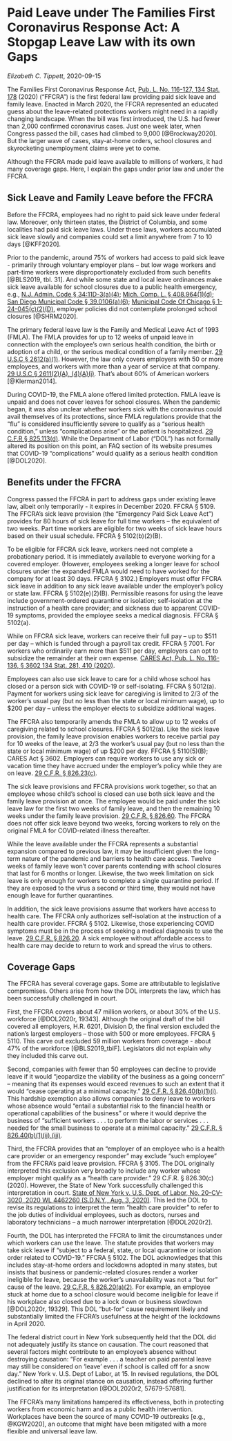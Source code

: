 # Paid Leave under The Families First Coronavirus Response Act: A Stopgap Leave Law with its own Gaps

_Elizabeth C. Tippett_, 2020-09-15

The Families First Coronavirus Response Act, [Pub. L. No. 116-127, 134 Stat. 178](https://www.govinfo.gov/content/pkg/PLAW-116publ127/uslm/PLAW-116publ127.xml) (2020) ("FFCRA") is the first federal law providing paid sick leave and family leave.  Enacted in March 2020, the FFCRA represented an educated guess about the leave-related protections workers might need in a rapidly changing landscape. When the bill was first introduced, the U.S. had fewer than 2,000 confirmed coronavirus cases. Just one week later, when Congress passed the bill, cases had climbed to 9,000 [@Brockway2020]. But the larger wave of cases, stay-at-home orders, school closures and skyrocketing unemployment claims were yet to come.

Although the FFCRA made paid leave available to millions of workers, it had many coverage gaps. Here, I explain the gaps under prior law and under the FFCRA.

## Sick Leave and Family Leave before the FFCRA

Before the FFCRA, employees had no right to paid sick leave under federal law.  Moreover, only thirteen states, the District of Columbia, and some localities had paid sick leave laws. Under these laws, workers accumulated sick leave slowly and companies could set a limit anywhere from 7 to 10 days [@KFF2020].

Prior to the pandemic, around 75% of workers had access to paid sick leave - primarily through voluntary employer plans – but low wage workers and part-time workers were disproportionately excluded from such benefits [@BLS2019, tbl. 31]. And while some state and local leave ordinances make sick leave available for school closures due to a public health emergency, e.g., [N.J. Admin. Code § 34:11D-3(a)(4)](https://nj.gov/labor/wagehour/lawregs/nj_state_wage_and_hour_laws_and_regulations.html#11D3); [Mich. Comp. L. § 408.964(1)(d)]( https://www.legislature.mi.gov/(S(5ef2hasxpmojpxjmdaztaamo))/printDocument.aspx?objectName=mcl-408-964&version=txt); [San Diego Municipal Code § 39.0106(a)(6)]( http://docs.sandiego.gov/municode/MuniCodeChapter03/Ch03Art09Division01.pdf); [Municipal Code Of Chicago § 1-24-045(c)(2)(D)]( https://codelibrary.amlegal.com/codes/chicago/latest/chicago_il/0-0-0-2439623), employer policies did not contemplate prolonged school closures [@SHRM2020].

The primary federal leave law is the Family and Medical Leave Act of 1993 (FMLA). The FMLA provides for up to 12 weeks of unpaid leave in connection with the employee's own serious health condition, the birth or adoption of a child, or the serious medical condition of a family member. [29 U.S.C § 2612(a)(1)](https://www.govinfo.gov/content/pkg/USCODE-2018-title29/html/USCODE-2018-title29-chap28-subchapI-sec2612.htm).  However, the law only covers employers with 50 or more employees, and workers with more than a year of service at that company. [29 U.S.C § 2611(2)(A), (4)(A)(i)](https://www.govinfo.gov/content/pkg/USCODE-2018-title29/html/USCODE-2018-title29-chap28-subchapI-sec2611.htm).  That's about 60% of American workers [@Klerman2014].

During COVID-19, the FMLA alone offered limited protection. FMLA leave is unpaid and does not cover leaves for school closures.  When the pandemic began, it was also unclear whether workers sick with the coronavirus could avail themselves of its protections, since FMLA regulations provide that the "flu" is considered insufficiently severe to qualify as a "serious health condition," unless "complications arise" or the patient is hospitalized. [29 C.F.R § 825.113(d)](https://www.ecfr.gov/cgi-bin/text-idx?SID=1035c4294d6968b002f8cc837ff5ab78&mc=true&node=se29.3.825_1113&rgn=div8). While the Department of Labor ("DOL") has not formally altered its position on this point, an FAQ section of its website presumes that COVID-19 "complications" would qualify as a serious health condition [@DOL2020].

## Benefits under the FFCRA

Congress passed the FFCRA in part to address gaps under existing leave law, albeit only temporarily - it expires in December 2020. FFCRA § 5109. The FFCRA's sick leave provision (the "Emergency Paid Sick Leave Act") provides for 80 hours of sick leave for full time workers -- the equivalent of two weeks.  Part time workers are eligible for two weeks of sick leave hours based on their usual schedule. FFCRA § 5102(b)(2)(B).

To be eligible for FFCRA sick leave, workers need not complete a probationary period.  It is immediately available to everyone working for a covered employer. (However, employees seeking a longer leave for school closures under the expanded FMLA would need to have worked for the company for at least 30 days. FFCRA § 3102.)  Employers must offer FFCRA sick leave in addition to any sick leave available under the employer's policy or state law. FFCRA § 5102(e)(2)(B).  Permissible reasons for using the leave include government-ordered quarantine or isolation; self-isolation at the instruction of a health care provider; and sickness due to apparent COVID-19 symptoms, provided the employee seeks a medical diagnosis. FFCRA § 5102(a).

While on FFCRA sick leave, workers can receive their full pay -- up to $511 per day -- which is funded through a payroll tax credit. FFCRA § 7001.  For workers who ordinarily earn more than \$511 per day, employers can opt to subsidize the remainder at their own expense. [CARES Act, Pub. L. No. 116-136, § 3602 134 Stat. 281, 410 (2020)](https://www.govinfo.gov/content/pkg/PLAW-116publ136/uslm/PLAW-116publ136.xml).  

Employees can also use sick leave to care for a child whose school has closed or a person sick with COVID-19 or self-isolating. FFCRA § 5012(a).  Payment for workers using sick leave for caregiving is limited to 2/3 of the worker's usual pay (but no less than the state or local minimum wage), up to $200 per day -- unless the employer elects to subsidize additional wages.

The FFCRA also temporarily amends the FMLA to allow up to 12 weeks of caregiving related to school closures. FFCRA § 5012(a).  Like the sick leave provision, the family leave provision enables workers to receive partial pay for 10 weeks of the leave, at 2/3 the worker's usual pay (but no less than the state or local minimum wage) of up $200 per day. FFCRA § 5110(5)(B); CARES Act § 3602.  Employers can require workers to use any sick or vacation time they have accrued under the employer's policy while they are on leave. [29 C.F.R. § 826.23(c)](https://www.ecfr.gov/cgi-bin/text-idx?SID=1035c4294d6968b002f8cc837ff5ab78&mc=true&node=se29.3.826_123&rgn=div8).

The sick leave provisions and FFCRA provisions work together, so that an employee whose child's school is closed can use both sick leave and the family leave provision at once. The employee would be paid under the sick leave law for the first two weeks of family leave, and then the remaining 10 weeks under the family leave provision. [29 C.F.R. § 826.60](https://www.ecfr.gov/cgi-bin/retrieveECFR?gp=&SID=1035c4294d6968b002f8cc837ff5ab78&mc=true&n=pt29.3.826&r=PART&ty=HTML#se29.3.826_160). The FFCRA does not offer sick leave beyond two weeks, forcing workers to rely on the original FMLA for COVID-related illness thereafter.

While the leave available under the FFCRA represents a substantial expansion compared to previous law, it may be insufficient given the long-term nature of the pandemic and  barriers to health care access.  Twelve weeks of family leave won’t cover parents contending with school closures that last for 6 months or longer.  Likewise, the two week limitation on sick leave is only enough for workers to complete a single quarantine period.  If they are exposed to the virus a second or third time, they would not have enough leave for further quarantines.

In addition, the sick leave provisions assume that workers have access to health care.  The FFCRA only authorizes self-isolation at the instruction of a health care provider.  FFCRA § 5102. Likewise, those experiencing COVID symptoms must be in the process of seeking a medical diagnosis to use the leave.  [29 C.F.R. § 826.20](https://www.ecfr.gov/cgi-bin/retrieveECFR?gp=&SID=1035c4294d6968b002f8cc837ff5ab78&mc=true&n=pt29.3.826&r=PART&ty=HTML#se29.3.826_160).  A sick employee without affordable access to health care may decide to return to work and spread the virus to others.

## Coverage Gaps

The FFCRA has several coverage gaps.  Some are attributable to legislative compromises. Others arise from how the DOL interprets the law, which has been successfully challenged in court.

First, the FFCRA covers about 47 million workers, or about 30% of the U.S. workforce [@DOL2020r, 19343].  Although the original draft of the bill covered all employers, H.R. 6201, Division D, the final version excluded the nation's largest employers -- those with 500 or more employees. FFCRA § 5110. This carve out excluded 59 million workers from coverage - about 47% of the workforce [@BLS2019_tblF]. Legislators did not explain why they included this carve out.

Second, companies with fewer than 50 employees can decline to provide leave if it would "jeopardize the viability of the business as a going concern" -- meaning that its expenses would exceed revenues to such an extent that it would "cease operating at a minimal capacity." [29 C.F.R. § 826.40(b)(1)(i)](https://www.ecfr.gov/cgi-bin/retrieveECFR?gp=&SID=1035c4294d6968b002f8cc837ff5ab78&mc=true&n=pt29.3.826&r=PART&ty=HTML#se29.3.826_140).  This hardship exemption also allows companies to deny leave to workers whose absence would "entail a substantial risk to the financial health or operational capabilities of the business" or where it would deprive the business of "sufficient workers . . . to perform the labor or services . . . needed for the small business to operate at a minimal capacity." [29 C.F.R. § 826.40(b)(1)(ii),(iii)](https://www.ecfr.gov/cgi-bin/retrieveECFR?gp=&SID=1035c4294d6968b002f8cc837ff5ab78&mc=true&n=pt29.3.826&r=PART&ty=HTML#se29.3.826_140).

Third, the FFCRA provides that an "employer of an employee who is a health care provider or an emergency responder" may exclude "such employee" from the FFCRA's paid leave provision. FFCRA § 3105. The DOL originally interpreted this exclusion very broadly to include any worker whose employer might qualify as a "health care provider." 29 C.F.R. § 826.30(c) (2020). However, the State of New York successfully challenged this interpretation in court. [State of New York v. U.S. Dept. of Labor, No. 20-CV-3020, 2020 WL 4462260 (S.D.N.Y., Aug. 3, 2020)](https://nysd.uscourts.gov/sites/default/files/2020-08/State%20of%20New%20York%20v.%20United%20States%20Department%20of%20Labor%20et%20al%2C%2020-cv-3020%20%28JPO%29.pdf). This led the DOL to revise its regulations to interpret the term "health care provider" to refer to the job duties of individual employees, such as doctors, nurses and laboratory technicians – a much narrower interpretation [@DOL2020r2].

Fourth, the DOL has interpreted the FFCRA to limit the circumstances under which workers can use the leave. The statute provides that workers may take sick leave if "subject to a federal, state, or local quarantine or isolation order related to COVID-19." FFCRA § 5102.  The DOL acknowledges that this includes stay-at-home orders and lockdowns adopted in many states, but insists that business or pandemic-related closures render a worker ineligible for leave, because the worker's unavailability was not a "but for" cause of the leave. [29 C.F.R. § 826.20(a)(2)](https://www.ecfr.gov/cgi-bin/retrieveECFR?gp=&SID=1035c4294d6968b002f8cc837ff5ab78&mc=true&n=pt29.3.826&r=PART&ty=HTML#se29.3.826_120).  For example, an employee stuck at home due to a school closure would become ineligible for leave if his workplace also closed due to a lock down or business slowdown [@DOL2020r, 19329]. This DOL "but-for" cause requirement likely and substantially limited the FFCRA's usefulness at the height of the lockdowns in April 2020. 

The federal district court in New York subsequently held that the DOL did not adequately justify its stance on causation. The court reasoned that several factors might contribute to an employee's absence without destroying causation: "For example . . . a teacher on paid parental leave may still be considered on 'leave' even if school is called off for a snow day." New York v. U.S. Dept of Labor, at 15.  In revised regulations, the DOL declined to alter its original stance on causation, instead offering further justification for its interpretation [@DOL2020r2, 57679-57681].

The FFCRA’s many limitations hampered its effectiveness, both in protecting workers from economic harm and as a public health intervention.  Workplaces have been the source of many COVID-19 outbreaks [e.g., @KGW2020], an outcome that might have been mitigated with a more flexible and universal leave law.
